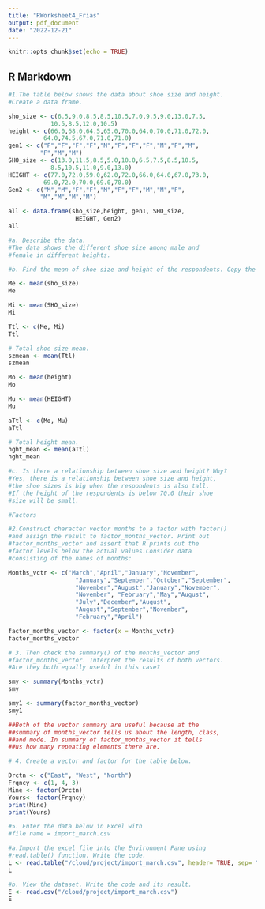 ```yaml
---
title: "RWorksheet4_Frias"
output: pdf_document
date: "2022-12-21"
---
```


```r
knitr::opts_chunk$set(echo = TRUE)
```

## R Markdown

```r

#1.The table below shows the data about shoe size and height.
#Create a data frame.

sho_size <- c(6.5,9.0,8.5,8.5,10.5,7.0,9.5,9.0,13.0,7.5,
            10.5,8.5,12.0,10.5)
height <- c(66.0,68.0,64.5,65.0,70.0,64.0,70.0,71.0,72.0,
          64.0,74.5,67.0,71.0,71.0)
gen1 <- c("F","F","F","F","M","F","F","F","M","F","M",
         "F","M","M")
SHO_size <- c(13.0,11.5,8.5,5.0,10.0,6.5,7.5,8.5,10.5,
            8.5,10.5,11.0,9.0,13.0)
HEIGHT <- c(77.0,72.0,59.0,62.0,72.0,66.0,64.0,67.0,73.0,
          69.0,72.0,70.0,69.0,70.0)
Gen2 <- c("M","M","F","F","M","F","F","M","M","F",
         "M","M","M","M")

all <- data.frame(sho_size,height, gen1, SHO_size, 
                   HEIGHT, Gen2)
all
```

```r
#a. Describe the data. 
#The data shows the different shoe size among male and 
#female in different heights.

#b. Find the mean of shoe size and height of the respondents. Copy the codes and results.

Me <- mean(sho_size)
Me
```

```r
Mi <- mean(SHO_size)
Mi
```

```r
Ttl <- c(Me, Mi)
Ttl
```

```r
# Total shoe size mean.
szmean <- mean(Ttl)
szmean
```

```r
Mo <- mean(height)
Mo
```

```r
Mu <- mean(HEIGHT)
Mu
```

```r
aTtl <- c(Mo, Mu)
aTtl
```

```r
# Total height mean.
hght_mean <- mean(aTtl)
hght_mean
```

```r
#c. Is there a relationship between shoe size and height? Why?
#Yes, there is a relationship between shoe size and height, 
#the shoe sizes is big when the respondents is also tall.
#If the height of the respondents is below 70.0 their shoe 
#size will be small.

#Factors
```

```r
#2.Construct character vector months to a factor with factor() 
#and assign the result to factor_months_vector. Print out 
#factor_months_vector and assert that R prints out the 
#factor levels below the actual values.Consider data 
#consisting of the names of months:

Months_vctr <- c("March","April","January","November",
                   "January","September","October","September",
                   "November","August","January","November",
                   "November", "February","May","August",
                   "July","December","August",
                   "August","September","November",
                   "February","April")

factor_months_vector <- factor(x = Months_vctr)
factor_months_vector
```

```r
# 3. Then check the summary() of the months_vector and 
#factor_months_vector. Interpret the results of both vectors.
#Are they both equally useful in this case?

smy <- summary(Months_vctr)
smy

smy1 <- summary(factor_months_vector)
smy1

##Both of the vector summary are useful because at the 
##summary of months_vector tells us about the length, class, 
##and mode. In summary of factor_months_vector it tells 
##us how many repeating elements there are.
```

```r
# 4. Create a vector and factor for the table below.

Drctn <- c("East", "West", "North") 
Frqncy <- c(1, 4, 3)
Mine <- factor(Drctn)
Yours<- factor(Frqncy)
print(Mine)
print(Yours)
```

```r
#5. Enter the data below in Excel with 
#file name = import_march.csv

#a.Import the excel file into the Environment Pane using
#read.table() function. Write the code.
L <- read.table("/cloud/project/import_march.csv", header= TRUE, sep= "," )
L
```

```r
#b. View the dataset. Write the code and its result.
E <- read.csv("/cloud/project/import_march.csv")
E

```
